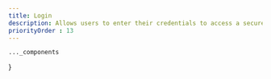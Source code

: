 ```yaml
---
title: Login
description: Allows users to enter their credentials to access a secure area of a website or application, typically featuring fields for username and password.
priorityOrder : 13
---
```



    ..._components
}

<BlockPreview
    title="Login 1"
    src="/blocks-preview/login/login1"
    code={loginCode1}
    client:visible
/>